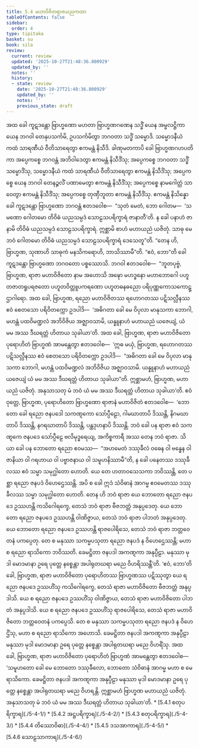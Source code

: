 ```yaml
---
title: 5.4 မဟာဝိဇိတရာဇယညကထာ
tableOfContents: false
sidebar:
  order: 4
type: tipitaka
basket: su
book: sila
review:
  current: review
  updated: '2025-10-27T21:48:36.800929'
  updated_by: ''
  notes: ''
  history:
  - state: review
    date: '2025-10-27T21:48:36.800929'
    updated_by: ''
    notes: ''
    previous_state: draft
---
```



<ReviewStatus review={frontmatter.review} showDetails={true} />

<HypothesisAnnotation frontmatter={frontmatter} />

<DynamicBreadcrumb />

<Division number="334" book="sila" e="ch" v="6" p="127">

<Paragraph number="545" book="sila">
အထ ခေါ ကူဋဒန္တော ဗြာဟ္မဏော မဟတာ ဗြာဟ္မဏဂဏေန သဒ္ဓိံ ယေန အမ္ဗလဋ္ဌိကာ ယေန ဘဂဝါ တေနုပသင်္ကမိ, ဥပသင်္ကမိတွာ ဘဂဝတာ သဒ္ဓိံ သမ္မောဒိ. သမ္မောဒနီယံ ကထံ သာရဏီယံ ဝီတိသာရေတွာ ဧကမန္တံ နိသီဒိ. ခါဏုမတကာပိ ခေါ ဗြာဟ္မဏဂဟပတိကာ အပ္ပေကစ္စေ ဘဂဝန္တံ အဘိဝါဒေတွာ ဧကမန္တံ နိသီဒိံသု; အပ္ပေကစ္စေ ဘဂဝတာ သဒ္ဓိံ သမ္မောဒိံသု, သမ္မောဒနီယံ ကထံ သာရဏီယံ ဝီတိသာရေတွာ ဧကမန္တံ နိသီဒိံသု; အပ္ပေကစ္စေ ယေန ဘဂဝါ တေနဉ္ဇလိံ ပဏာမေတွာ ဧကမန္တံ နိသီဒိံသု; အပ္ပေကစ္စေ နာမဂေါတ္တံ သာဝေတွာ ဧကမန္တံ နိသီဒိံသု; အပ္ပေကစ္စေ တုဏှီဘူတာ ဧကမန္တံ နိသီဒိံသု.


</Paragraph>

</Division>
<Division number="335" book="sila" e="ch" v="6" p="127">

<Paragraph number="546" book="sila">
ဧကမန္တံ နိသိန္နော ခေါ ကူဋဒန္တော ဗြာဟ္မဏော ဘဂဝန္တံ ဧတဒဝေါစ—  “သုတံ မေတံ, ဘော ဂေါတမ—  ‘သမဏော ဂေါတမော တိဝိဓံ ယညသမ္ပဒံ သောဠသပရိက္ခာရံ ဇာနာတီ’တိ. န ခေါ ပနာဟံ ဇာနာမိ တိဝိဓံ ယညသမ္ပဒံ သောဠသပရိက္ခာရံ. ဣစ္ဆာမိ စာဟံ မဟာယညံ ယဇိတုံ. သာဓု မေ ဘဝံ ဂေါတမော တိဝိဓံ ယညသမ္ပဒံ သောဠသပရိက္ခာရံ ဒေသေတူ”တိ.


</Paragraph>

</Division>
<Division number="336" book="sila" e="ch" v="6" p="127">

<Paragraph number="547" book="sila">
“တေန ဟိ, ဗြာဟ္မဏ, သုဏာဟိ သာဓုကံ မနသိကရောဟိ, ဘာသိဿာမီ”တိ. “ဧဝံ, ဘော”တိ ခေါ ကူဋဒန္တော ဗြာဟ္မဏော ဘဂဝတော ပစ္စဿောသိ. ဘဂဝါ ဧတဒဝေါစ—  “ဘူတပုဗ္ဗံ, ဗြာဟ္မဏ, ရာဇာ မဟာဝိဇိတော နာမ အဟောသိ အဍ္ဎော မဟဒ္ဓနော မဟာဘောဂေါ ပဟူတဇာတရူပရဇတော ပဟူတဝိတ္တူပကရဏော ပဟူတဓနဓညော ပရိပုဏ္ဏကောသကောဋ္ဌာဂါရော. အထ ခေါ, ဗြာဟ္မဏ, ရညော မဟာဝိဇိတဿ ရဟောဂတဿ ပဋိသလ္လီနဿ ဧဝံ စေတသော ပရိဝိတက္ကော ဥဒပါဒိ—  ‘အဓိဂတာ ခေါ မေ ဝိပုလာ မာနုသကာ ဘောဂါ, မဟန္တံ ပထဝိမဏ္ဍလံ အဘိဝိဇိယ အဇ္ဈာဝသာမိ, ယန္နူနာဟံ မဟာယညံ ယဇေယျံ, ယံ မမ အဿ ဒီဃရတ္တံ ဟိတာယ သုခါယာ’တိ.


</Paragraph>

</Division>
<Division number="337" book="sila" e="ch" v="6" p="128">

<Paragraph number="548" book="sila">
အထ ခေါ, ဗြာဟ္မဏ, ရာဇာ မဟာဝိဇိတော ပုရောဟိတံ ဗြာဟ္မဏံ အာမန္တေတွာ ဧတဒဝေါစ—  ‘ဣဓ မယှံ, ဗြာဟ္မဏ, ရဟောဂတဿ ပဋိသလ္လီနဿ ဧဝံ စေတသော ပရိဝိတက္ကော ဥဒပါဒိ—  “အဓိဂတာ ခေါ မေ ဝိပုလာ မာနုသကာ ဘောဂါ, မဟန္တံ ပထဝိမဏ္ဍလံ အဘိဝိဇိယ အဇ္ဈာဝသာမိ. ယန္နူနာဟံ မဟာယညံ ယဇေယျံ ယံ မမ အဿ ဒီဃရတ္တံ ဟိတာယ သုခါယာ”တိ. ဣစ္ဆာမဟံ, ဗြာဟ္မဏ, မဟာယညံ ယဇိတုံ. အနုသာသတု မံ ဘဝံ ယံ မမ အဿ ဒီဃရတ္တံ ဟိတာယ သုခါယာ’တိ.


</Paragraph>

</Division>
<Division number="338" book="sila" e="ch" v="6" p="128">

<Paragraph number="549" book="sila">
ဧဝံ ဝုတ္တေ, ဗြာဟ္မဏ, ပုရောဟိတော ဗြာဟ္မဏော ရာဇာနံ မဟာဝိဇိတံ ဧတဒဝေါစ—  ‘ဘောတော ခေါ ရညော ဇနပဒေါ သကဏ္ဋကော သော်ပ္ပီဠော, ဂါမဃာတာပိ ဒိဿန္တိ, နိဂမဃာတာပိ ဒိဿန္တိ, နဂရဃာတာပိ ဒိဿန္တိ, ပန္ထဒုဟနာပိ ဒိဿန္တိ. ဘဝံ ခေါ ပန ရာဇာ ဧဝံ သကဏ္ဋကေ ဇနပဒေ သော်ပ္ပီဠေ ဗလိမုဒ္ဓရေယျ, အကိစ္စကာရီ အဿ တေန ဘဝံ ရာဇာ. သိယာ ခေါ ပန ဘောတော ရညော ဧဝမဿ—  “အဟမေတံ ဒဿုခီလံ ဝဓေန ဝါ ဗန္ဓေန ဝါ ဇာနိယာ ဝါ ဂရဟာယ ဝါ ပဗ္ဗာဇနာယ ဝါ သမူဟနိဿာမီ”တိ, န ခေါ ပနေတဿ ဒဿုခီလဿ ဧဝံ သမ္မာ သမုဂ္ဃါတော ဟောတိ. ယေ တေ ဟတာဝသေသကာ ဘဝိဿန္တိ, တေ ပစ္ဆာ ရညော ဇနပဒံ ဝိဟေဌေဿန္တိ. အပိ စ ခေါ ဣဒံ သံဝိဓာနံ အာဂမ္မ ဧဝမေတဿ ဒဿုခီလဿ သမ္မာ သမုဂ္ဃါတော ဟောတိ. တေန ဟိ ဘဝံ ရာဇာ ယေ ဘောတော ရညော ဇနပဒေ ဥဿဟန္တိ ကသိဂေါရက္ခေ, တေသံ ဘဝံ ရာဇာ ဗီဇဘတ္တံ အနုပ္ပဒေတု. ယေ ဘောတော ရညော ဇနပဒေ ဥဿဟန္တိ ဝါဏိဇ္ဇာယ, တေသံ ဘဝံ ရာဇာ ပါဘတံ အနုပ္ပဒေတု. ယေ ဘောတော ရညော ဇနပဒေ ဥဿဟန္တိ ရာဇပေါရိသေ, တေသံ ဘဝံ ရာဇာ ဘတ္တဝေတနံ ပကပ္ပေတု. တေ စ မနုဿာ သကမ္မပသုတာ ရညော ဇနပဒံ န ဝိဟေဌေဿန္တိ; မဟာ စ ရညော ရာသိကော ဘဝိဿတိ. ခေမဋ္ဌိတာ ဇနပဒါ အကဏ္ဋကာ အနုပ္ပီဠာ. မနုဿာ မုဒါ မောဒမာနာ ဥရေ ပုတ္တေ နစ္စေန္တာ အပါရုတဃရာ မညေ ဝိဟရိဿန္တီ’တိ. ‘ဧဝံ, ဘော’တိ ခေါ, ဗြာဟ္မဏ, ရာဇာ မဟာဝိဇိတော ပုရောဟိတဿ ဗြာဟ္မဏဿ ပဋိဿုတွာ ယေ ရညော ဇနပဒေ ဥဿဟိံသု ကသိဂေါရက္ခေ, တေသံ ရာဇာ မဟာဝိဇိတော ဗီဇဘတ္တံ အနုပ္ပဒါသိ. ယေ စ ရညော ဇနပဒေ ဥဿဟိံသု ဝါဏိဇ္ဇာယ, တေသံ ရာဇာ မဟာဝိဇိတော ပါဘတံ အနုပ္ပဒါသိ. ယေ စ ရညော ဇနပဒေ ဥဿဟိံသု ရာဇပေါရိသေ, တေသံ ရာဇာ မဟာဝိဇိတော ဘတ္တဝေတနံ ပကပ္ပေသိ. တေ စ မနုဿာ သကမ္မပသုတာ ရညော ဇနပဒံ န ဝိဟေဌိံသု, မဟာ စ ရညော ရာသိကော အဟောသိ. ခေမဋ္ဌိတာ ဇနပဒါ အကဏ္ဋကာ အနုပ္ပီဠာ မနုဿာ မုဒါ မောဒမာနာ ဥရေ ပုတ္တေ နစ္စေန္တာ အပါရုတဃရာ မညေ ဝိဟရိံသု. အထ ခေါ, ဗြာဟ္မဏ, ရာဇာ မဟာဝိဇိတော ပုရောဟိတံ ဗြာဟ္မဏံ အာမန္တေတွာ ဧတဒဝေါစ—  ‘သမူဟတော ခေါ မေ ဘောတော ဒဿုခီလော, ဘောတော သံဝိဓာနံ အာဂမ္မ မဟာ စ မေ ရာသိကော. ခေမဋ္ဌိတာ ဇနပဒါ အကဏ္ဋကာ အနုပ္ပီဠာ မနုဿာ မုဒါ မောဒမာနာ ဥရေ ပုတ္တေ နစ္စေန္တာ အပါရုတဃရာ မညေ ဝိဟရန္တိ. ဣစ္ဆာမဟံ ဗြာဟ္မဏ မဟာယညံ ယဇိတုံ. အနုသာသတု မံ ဘဝံ ယံ မမ အဿ ဒီဃရတ္တံ ဟိတာယ သုခါယာ’တိ.

</Paragraph>
</Division>

<TableOfContents book="sila" section="5.4">
* [5.4.1 စတုပရိက္ခာရ](./5-4-1/)
* [5.4.2 အဋ္ဌပရိက္ခာရ](./5-4-2/)
* [5.4.3 စတုပရိက္ခာရ](./5-4-3/)
* [5.4.4 တိဿောဝိဓာ](./5-4-4/)
* [5.4.5 ဒသအာကာရ](./5-4-5/)
* [5.4.6 သောဠသာကာရ](./5-4-6/)
</TableOfContents>